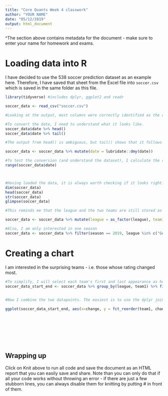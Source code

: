 ```yaml
---
title: "Core Quants Week 4 classwork"
author: "YOUR NAME"
date: "05/12/2019"
output: html_document
---
```


^The section above contains metadata for the document - make sure to enter your name for homework and exams.

# Loading data into R

I have decided to use the 538 soccer prediction dataset as an example here. Therefore, I have saved that sheet from the Excel file into `soccer.csv` which is saved in the same folder as this file. 

```r

library(tidyverse) #includes dplyr, ggplot2 and readr

soccer_data <- read_csv("soccer.csv")

#Looking at the output, most columns were correctly identified as the default. League and teams are categorical variables that I will convert into factors, while the date needs to be converted as a date.

#To convert the date, I need to understand what it looks like. 
soccer_data$date %>% head()
soccer_data$date %>% tail()

#The output from head() is ambiguous, but tail() shows that it follows the day, month, year format. Therefore, the dmy() function from lubridate can be used to convert it.

soccer_data <- soccer_data %>% mutate(date = lubridate::dmy(date))

#To test the conversion (and understand the dataset), I calculate the range of dates covered
range(soccer_data$date)



#Having loaded the data, it is always worth checking if it looks right. The dim(), str()/glimpse() and head() functions help. Many people prefer glimpse() to str() but they give very similar information - up to you. Run all four on your data and remind yourself of what each of them does.
dim(soccer_data)
head(soccer_data)
str(soccer_data)
glimpse(soccer_data)

#This reminds me that the league and the two teams are still stored as characters, even though they should be factors (categorical variables with a limited number of potential values). So I will convert them.

soccer_data <- soccer_data %>% mutate(league = as_factor(league), team1 = as_factor(team2))

#Also, I am only interested in one season
soccer_data <- soccer_data %>% filter(season == 2019, league %in% c("German Bundesliga", "Barclays Premier League"))

```

# Creating a chart

I am interested in the surprising teams - i.e. those whose rating changed most.

```r
#To simplify, I will select each team's first and last appearance as home team - we could repeat the analysis with team2
soccer_data_start_end <- soccer_data %>% group_by(league, team1) %>% filter(date == min(date) | date == max(date)) %>% arrange(date) %>% summarise(start = spi1[1], end = spi1[2]) %>% mutate(change = end-start) %>% group_by(league) %>% slice_max(abs(change), n = 5)


#Now I combine the two datapoints. The easiest is to use the dplyr join_ functions. If you need help with such a processing step, let me know.
                 
ggplot(soccer_data_start_end, aes(x=change, y = fct_reorder(team1, change), fill = change)) + geom_col() + facet_wrap(~league, nrow = 2, scales = "free_y") + scale_fill_gradient(low = "red", high = "green") + theme_minimal() + labs(title = "Most surprising performances in 2019/20 season", subtitle = "Change in 538 power index, 5 largest changes per league shown", x = "Change from start to end of season", y = "") + theme(legend.position = "none")                                                        
                                                             
                                                             







```




## Wrapping up
Click on Knit above to run all code and save the document as an HTML report that you can easily save and share. Note than you can only do that if all your code works without throwing an error - if there are just a few stubborn lines, you can always disable them for knitting by putting # in front of them.


